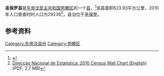 '''圣保罗县'''是[[东帝汶民主共和国|东帝汶民主共和国]][[劳滕区|劳滕区]]的一个[[县_(东帝汶)|县]]，<ref>{{Cite web |url=http://statoids.com/ytl.html |title=存档副本 |accessdate=2015-09-17 |archive-date=2015-09-24 |archive-url=https://web.archive.org/web/20150924122734/http://www.statoids.com/ytl.html |dead-url=no }}</ref>该县面积623.93平方公里，2010年人口普查时时人口为29236<ref name="Wall">[http://dne.mof.gov.tl/published/2010%20and%202011%20Publications/Wall%20Chart%20English/Wall%20Chart%20English%209%20June%202011.pdf Direcção Nacional de Estatística: 2010 Census Wall Chart (English)] {{Wayback|url=http://dne.mof.gov.tl/published/2010%20and%202011%20Publications/Wall%20Chart%20English/Wall%20Chart%20English%209%20June%202011.pdf |date=20110812113436 }} (PDF; 2,7 MB)</ref>，县治位于[[圣保罗_(东帝汶)|圣保罗]]。

==参考资料==
{{reflist}}

{{coord|8.5186|S|127.0250|E|source:wikidata|display=title}}

[[Category:东帝汶县份|Category:东帝汶县份]]
[[Category:劳滕区|Category:劳滕区]]

{{EastTimor-geo-stub}}